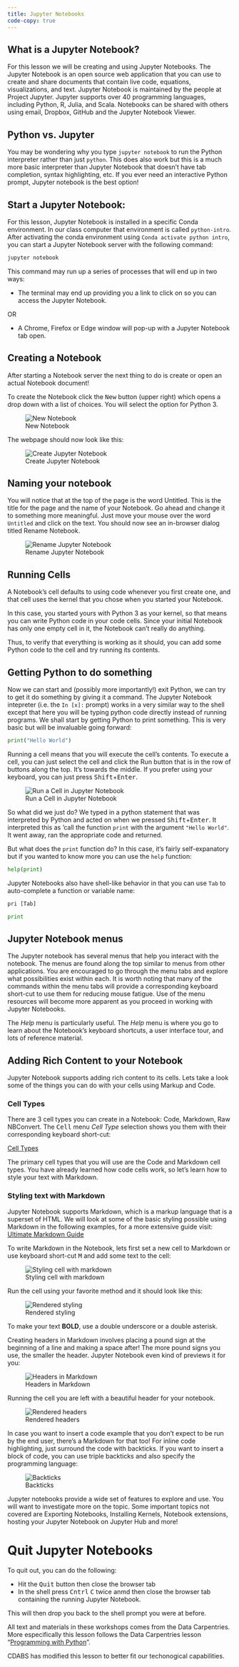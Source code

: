 ```yaml
---
title: Jupyter Notebooks
code-copy: true
---
```


## What is a Jupyter Notebook?

For this lesson we will be creating and using Jupyter Notebooks. The Jupyter Notebook is an open source web application that you can use to create and share documents that contain live code, equations, visualizations, and text. Jupyter Notebook is maintained by the people at Project Jupyter. Jupyter supports over 40 programming languages, including Python, R, Julia, and Scala. Notebooks can be shared with others using email, Dropbox, GitHub and the Jupyter Notebook Viewer.

## Python vs. Jupyter

You may be wondering why you type `jupyter notebook` to run the Python interpreter rather than just `python`. This does also work but this is a much more basic interpreter than Jupyter Notebook that doesn't have tab completion, syntax highlighting, etc. If you ever need an interactive Python prompt, Jupyter notebook is the best option!


## Start a Jupyter Notebook:

For this lesson, Jupyter Notebook is installed in a specific Conda environment. In our class computer that environment is called `python-intro`. After activating the conda environment using `Conda activate python intro`, you can start a Jupyter Notebook server with the following command:

```bash
jupyter notebook
```

This command may run up a series of processes that will end up in two ways:

- The terminal may end up providing you a link to click on so you can access the Jupyter Notebook.
   
OR

- A Chrome, Firefox or Edge window will pop-up with a Jupyter Notebook tab open. 


## Creating a Notebook

After starting a Notebook server the next thing to do is create or open an actual Notebook document! 

To create the Notebook click the <KBD>New</KBD> button (upper right) which opens a drop down with a list of choices. 
You will select the option for Python 3. 

![New Notebook](../python_lesson/fig/new-notebook.png)

The webpage should now look like this:

![Create Jupyter Notebook](../python_lesson/fig/createJupyterNB.png)


## Naming your notebook

You will notice that at the top of the page is the word Untitled.
This is the title for the page and the name of your Notebook. 
Go ahead and change it to something more meaningful.
Just move your mouse over the word `Untitled` and click on the text. 
You should now see an in-browser dialog titled Rename Notebook. 

![Rename Jupyter Notebook](../python_lesson/fig/renameJupyterNB.png)



## Running Cells

A Notebook’s cell defaults to using code whenever you first create one, 
and that cell uses the kernel that you chose when you started your Notebook.

In this case, you started yours with Python 3 as your kernel, so that means you can write Python code in your code cells. 
Since your initial Notebook has only one empty cell in it, the Notebook can’t really do anything.

Thus, to verify that everything is working as it should, you can add some Python code to the cell and try running its contents.

## Getting Python to do something

Now we can start and (possibly more importantly!) exit Python, we can try to get it do something
by giving it a command. The Jupyter Notebook intepreter (i.e. the `In [x]:` prompt) works in
a very similar way to the shell except that here you will be typing python code directly instead
of running programs. We shall start by getting Python to print something. This is very basic but
will be invaluable going forward:

```python
print("Hello World")
```

Running a cell means that you will execute the cell’s contents. 
To execute a cell, you can just select the cell and click the Run button that is in the row of buttons along the top. 
It’s towards the middle. If you prefer using your keyboard, you can just press <KBD>Shift</KBD>+<KBD>Enter</KBD>.

![Run a Cell in Jupyter Notebook](../python_lesson/fig/cell_run_jupyter.png)


So what did we just do? We typed in a python statement that was interpreted by Python and acted
on when we pressed <KBD>Shift</KBD>+<KBD>Enter</KBD>. It interpreted this as 'call the function `print` with the argument
`"Hello World"`. It went away, ran the appropriate code and returned.

But what does the `print` function do? In this case, it's fairly self-expanatory but if you wanted
to know more you can use the `help` function:

```python
help(print)
```

Jupyter Notebooks also have shell-like behavior in that you can use `Tab` to auto-complete a function or variable name:

```python
pri [Tab]
```
```python
print
```

## Jupyter Notebook menus

The Jupyter notebook has several menus that help you interact with the notebook. The menus are found along the top similar to menus from other applications. You are encouraged to go through the menu tabs and explore what possibilities exist within each. It is worth noting that many of the commands within the menu tabs will provide a corresponding keyboard short-cut to use them for reducing mouse fatigue. Use of the menu resources will become more apparent as you proceed in working with Jupyter Notebooks. 

The _Help_ menu is particularly useful. The _Help_ menu is where you go to learn about the Notebook’s keyboard shortcuts, a user interface tour, and lots of reference material.

## Adding Rich Content to your Notebook

Jupyter Notebook supports adding rich content to its cells. Lets take a look some of the things you can do with your cells using Markup and Code.

### Cell Types

There are 3 cell types you can create in a Notebook: Code, Markdown, Raw NBConvert. The <KBD>Cell</KBD> menu _Cell Type_ selection shows you them with their corresponding keyboard short-cut:

[Cell Types](../python_lesson/fig/cell_type_jupyter.png)

The primary cell types that you will use are the Code and Markdown cell types. You have already learned how code cells work, so let’s learn how to style your text with Markdown.

### Styling text with Markdown

Jupyter Notebook supports Markdown, which is a markup language that is a superset of HTML. We will look at some of the basic styling possible using Markdown in the following examples, for a more extensive guide visit: [Ultimate Markdown Guide](https://medium.com/analytics-vidhya/the-ultimate-markdown-guide-for-jupyter-notebook-d5e5abf728fd)

To write Markdown in the Notebook, lets first set a new cell to Markdown or use keyboard short-cut <KBD>M</KBD> and add some text to the cell: 

![Styling cell with markdown](../python_lesson/fig/md_cell_new_jupyter.png)

Run the cell using your favorite method and it should look like this: 

![Rendered styling](python_lesson/fig/md_cell_rendered_jupyter.png)

To make your text **BOLD**, use a double underscore or a double asterisk.

Creating headers in Markdown involves placing a pound sign at the beginning of a line and making a space after! The more pound signs you use, the smaller the header. Jupyter Notebook even kind of previews it for you:

![Headers in Markdown](../python_lesson/fig/md_headers_jupyter.png)

Running the cell you are left with a beautiful header for your notebook. 

![Rendered headers](../python_lesson/fig/md_headers_rendered_jupyter.png)

In case you want to insert a code example that you don't expect to be run by the end user, there's a Markdown for that too! For inline code highlighting, just surround the code with backticks. If you want to insert a block of code, you can use triple backticks and also specify the programming language:

![Backticks](../python_lesson/fig/md_syntax-highlight_jupyter.png)

Jupyter notebooks provide a wide set of features to explore and use. You will want to investigate more on the topic. Some important topics not covered are Exporting Notebooks, Installing Kernels, Notebook extensions, hosting your Jupyter Notebook on Jupyter Hub and more!

# Quit Jupyter Notebooks

To quit out, you can do the following:

* Hit the <KBD>Quit</KBD> button then close the browser tab
* In the shell press <KBD>Cntrl</KBD> <KBD>C</KBD> twice anmd then close the browser tab containing the running Jupyter Notebook. 

This will then drop you back to the shell prompt you were at before.

::: {.callout-note collapse="true"}
All text and materials in these workshops comes from the Data Carpentries. More especifically this lesson follows the Data Carpentries lesson "[Programming with Python](https://j-p-courneya.github.io/Intro-Python-Bioinformatics/)". 

CDABS has modified this lesson to better fit our techonogical capabilities.
:::
